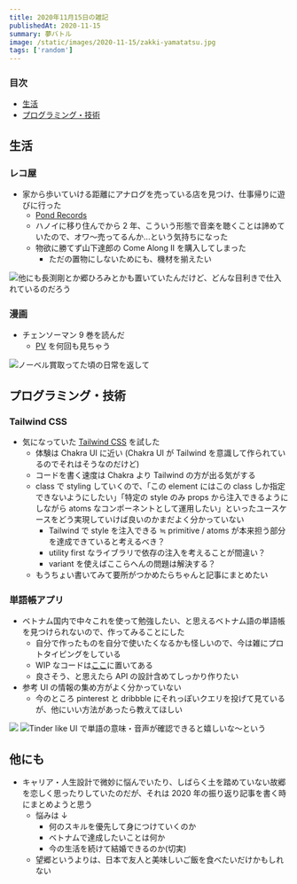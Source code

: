```yaml
---
title: 2020年11月15日の雑記
publishedAt: 2020-11-15
summary: 夢バトル
image: /static/images/2020-11-15/zakki-yamatatsu.jpg
tags: ['random']
---
```


### 目次

- [生活](#生活)
- [プログラミング・技術](#プログラミング・技術)

## 生活

### レコ屋

- 家から歩いていける距離にアナログを売っている店を見つけ、仕事帰りに遊びに行った
  - [Pond Records](https://goo.gl/maps/y4KsSiciAaxhiyUB7)
  - ハノイに移り住んでから 2 年、こういう形態で音楽を聴くことは諦めていたので、オワ〜売ってるんか...という気持ちになった
  - 物欲に勝てず山下達郎の Come Along Ⅱ を購入してしまった
    - ただの置物にしないためにも、機材を揃えたい

![他にも長渕剛とか郷ひろみとかも置いていたんだけど、どんな目利きで仕入れているのだろう](/static/images/2020-11-15/zakki-yamatatsu.jpg)

### 漫画

- チェンソーマン 9 巻を読んだ
  - [PV](https://www.youtube.com/watch?v=VPB_J6Egi28) を何回も見ちゃう

![ノーベル賞取ってた頃の日常を返して](/static/images/2020-11-15/zakki-aki.png)

## プログラミング・技術

### Tailwind CSS

- 気になっていた [Tailwind CSS](https://tailwindcss.com/) を試した
  - 体験は Chakra UI に近い (Chakra UI が Tailwind を意識して作られているのでそれはそうなのだけど)
  - コードを書く速度は Chakra より Tailwind の方が出る気がする
  - class で styling していくので、「この element にはこの class しか指定できないようにしたい」「特定の style のみ props から注入できるようにしながら atoms なコンポーネントとして運用したい」といったユースケースをどう実現していけば良いのかまだよく分かっていない
    - Tailwind で style を注入できる ≒ primitive / atoms が本来担う部分を達成できていると考えるべき？
    - utility first なライブラリで依存の注入を考えることが間違い？
    - variant を使えばここらへんの問題は解決する？
  - もうちょい書いてみて要所がつかめたらちゃんと記事にまとめたい

### 単語帳アプリ

- ベトナム国内で中々これを使って勉強したい、と思えるベトナム語の単語帳を見つけられないので、作ってみることにした
  - 自分で作ったものを自分で使いたくなるかも怪しいので、今は雑にプロトタイピングをしている
  - WIP なコードは[ここ](https://github.com/queq1890/tango)に置いてある
  - 良さそう、と思えたら API の設計含めてしっかり作りたい
- 参考 UI の情報の集め方がよく分かっていない
  - 今のところ pinterest と dribbble にそれっぽいクエリを投げて見ているが、他にいい方法があったら教えてほしい

![](/static/images/2020-11-15/zakki-card-1.png)
![Tinder like UI で単語の意味・音声が確認できると嬉しいな〜という](/static/images/2020-11-15/zakki-card-2.png)

## 他にも

- キャリア・人生設計で微妙に悩んでいたり、しばらく土を踏めていない故郷を恋しく思ったりしていたのだが、それは 2020 年の振り返り記事を書く時にまとめようと思う
  - 悩みは ↓
    - 何のスキルを優先して身につけていくのか
    - ベトナムで達成したいことは何か
    - 今の生活を続けて結婚できるのか(切実)
  - 望郷というよりは、日本で友人と美味しいご飯を食べたいだけかもしれない

